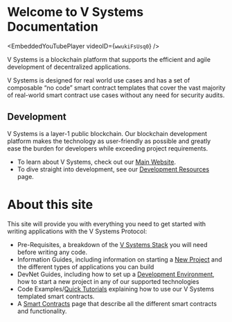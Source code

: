 
<!-- KEYWORDS: Overview of V Systems Documentation  -->

# Welcome to V Systems Documentation

<EmbeddedYouTubePlayer videoID={`wwukiFsUsq0`} />

V Systems is a blockchain platform that supports the efficient and agile development of decentralized applications.

V Systems is designed for real world use cases and has a set of composable “no code” smart contract templates that cover the vast majority of real-world smart contract use cases without any need for security audits.


## Development

V Systems is a layer-1 public blockchain. Our blockchain development platform makes the technology as user-friendly as possible and greatly ease the burden for developers while exceeding project requirements.

-   To learn about V Systems, check out our [Main Website](https://www.v.systems/).
-   To dive straight into development, see our [Development Resources](/get-started/where-to-begin) page.

<Divider />

# About this site

This site will provide you with everything you need to get started with writing applications with the V Systems Protocol:

-   Pre-Requisites, a breakdown of the [V Systems Stack](/get-started/vsys-stack) you will need before writing any code.
-   Information Guides, including information on starting a [New Project](/get-started/where-to-begin) and the different types of applications you can build
-   DevNet Guides, including how to set up a [Development Environment](/get-started/where-to-begin), how to start a new project in any of our supported technologies
-   Code Examples/[Quick Tutorials]() explaining how to use our V Systems templated smart contracts.
-   A [Smart Contracts](/resources) page that describe all the different smart contracts and functionality.
